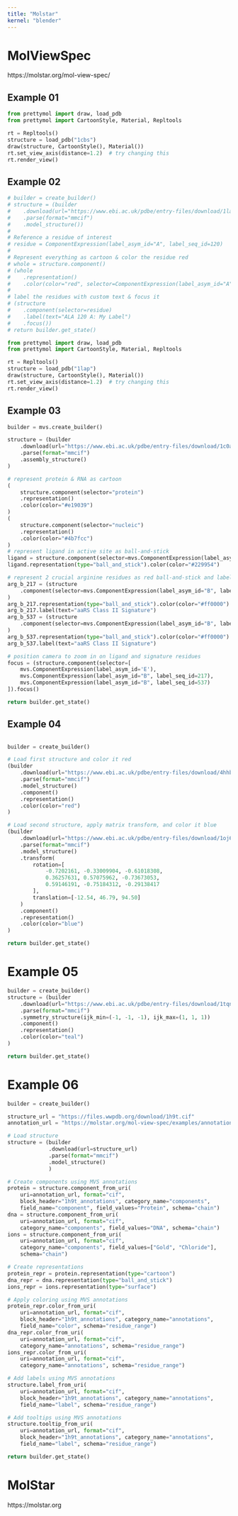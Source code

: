 ```yaml
---
title: "Molstar"
kernel: "blender"
---
```



# MolViewSpec

https://molstar.org/mol-view-spec/

## Example 01

```python
from prettymol import draw, load_pdb
from prettymol import CartoonStyle, Material, Repltools

rt = Repltools()
structure = load_pdb("1cbs")
draw(structure, CartoonStyle(), Material())
rt.set_view_axis(distance=1.2)  # try changing this
rt.render_view()
```

## Example 02


```python
# builder = create_builder()
# structure = (builder
#    .download(url="https://www.ebi.ac.uk/pdbe/entry-files/download/1lap_updated.cif")
#    .parse(format="mmcif")
#    .model_structure())
#
# Reference a residue of interest
# residue = ComponentExpression(label_asym_id="A", label_seq_id=120)
#
# Represent everything as cartoon & color the residue red
# whole = structure.component()
# (whole
#    .representation()
#    .color(color="red", selector=ComponentExpression(label_asym_id="A", label_seq_id=120)))
#
# label the residues with custom text & focus it
# (structure
#    .component(selector=residue)
#    .label(text="ALA 120 A: My Label")
#    .focus())
# return builder.get_state()

from prettymol import draw, load_pdb
from prettymol import CartoonStyle, Material, Repltools

rt = Repltools()
structure = load_pdb("1lap")
draw(structure, CartoonStyle(), Material())
rt.set_view_axis(distance=1.2)  # try changing this
rt.render_view()
```



## Example 03

```python
builder = mvs.create_builder()

structure = (builder
    .download(url="https://www.ebi.ac.uk/pdbe/entry-files/download/1c0a_updated.cif")
    .parse(format="mmcif")
    .assembly_structure()
)

# represent protein & RNA as cartoon
(
    structure.component(selector="protein")
    .representation()
    .color(color="#e19039")
)
(
    structure.component(selector="nucleic")
    .representation()
    .color(color="#4b7fcc")
)
# represent ligand in active site as ball-and-stick
ligand = structure.component(selector=mvs.ComponentExpression(label_asym_id='E'))
ligand.representation(type="ball_and_stick").color(color="#229954")

# represent 2 crucial arginine residues as red ball-and-stick and label with custom text
arg_b_217 = (structure
    .component(selector=mvs.ComponentExpression(label_asym_id="B", label_seq_id=217))
)
arg_b_217.representation(type="ball_and_stick").color(color="#ff0000")
arg_b_217.label(text="aaRS Class II Signature")
arg_b_537 = (structure
    .component(selector=mvs.ComponentExpression(label_asym_id="B", label_seq_id=537))
)
arg_b_537.representation(type="ball_and_stick").color(color="#ff0000")
arg_b_537.label(text="aaRS Class II Signature")

# position camera to zoom in on ligand and signature residues
focus = (structure.component(selector=[
    mvs.ComponentExpression(label_asym_id='E'),
    mvs.ComponentExpression(label_asym_id="B", label_seq_id=217),
    mvs.ComponentExpression(label_asym_id="B", label_seq_id=537)
]).focus()

return builder.get_state()
```





## Example 04

```python

builder = create_builder()

# Load first structure and color it red
(builder
    .download(url="https://www.ebi.ac.uk/pdbe/entry-files/download/4hhb_updated.cif")
    .parse(format="mmcif")
    .model_structure()
    .component()
    .representation()
    .color(color="red")
)

# Load second structure, apply matrix transform, and color it blue
(builder
    .download(url="https://www.ebi.ac.uk/pdbe/entry-files/download/1oj6_updated.cif")
    .parse(format="mmcif")
    .model_structure()
    .transform(
        rotation=[
            -0.7202161, -0.33009904, -0.61018308,
            0.36257631, 0.57075962, -0.73673053,
            0.59146191, -0.75184312, -0.29138417
        ],
        translation=[-12.54, 46.79, 94.50]
    )
    .component()
    .representation()
    .color(color="blue")
)

return builder.get_state()
```




# Example 05

```python
builder = create_builder()
structure = (builder
    .download(url="https://www.ebi.ac.uk/pdbe/entry-files/download/1tqn_updated.cif")
    .parse(format="mmcif")
    .symmetry_structure(ijk_min=(-1, -1, -1), ijk_max=(1, 1, 1))
    .component()
    .representation()
    .color(color="teal")
)

return builder.get_state()
```


# Example 06

```python
builder = create_builder()

structure_url = "https://files.wwpdb.org/download/1h9t.cif"
annotation_url = "https://molstar.org/mol-view-spec/examples/annotations/annotations-1h9t.cif"

# Load structure
structure = (builder
             .download(url=structure_url)
             .parse(format="mmcif")
             .model_structure()
             )

# Create components using MVS annotations
protein = structure.component_from_uri(
    uri=annotation_url, format="cif",
    block_header="1h9t_annotations", category_name="components",
    field_name="component", field_values="Protein", schema="chain")
dna = structure.component_from_uri(
    uri=annotation_url, format="cif",
    category_name="components", field_values="DNA", schema="chain")
ions = structure.component_from_uri(
    uri=annotation_url, format="cif",
    category_name="components", field_values=["Gold", "Chloride"],
    schema="chain")

# Create representations
protein_repr = protein.representation(type="cartoon")
dna_repr = dna.representation(type="ball_and_stick")
ions_repr = ions.representation(type="surface")

# Apply coloring using MVS annotations
protein_repr.color_from_uri(
    uri=annotation_url, format="cif",
    block_header="1h9t_annotations", category_name="annotations",
    field_name="color", schema="residue_range")
dna_repr.color_from_uri(
    uri=annotation_url, format="cif",
    category_name="annotations", schema="residue_range")
ions_repr.color_from_uri(
    uri=annotation_url, format="cif",
    category_name="annotations", schema="residue_range")

# Add labels using MVS annotations
structure.label_from_uri(
    uri=annotation_url, format="cif",
    block_header="1h9t_annotations", category_name="annotations",
    field_name="label", schema="residue_range")

# Add tooltips using MVS annotations
structure.tooltip_from_uri(
    uri=annotation_url, format="cif",
    block_header="1h9t_annotations", category_name="annotations",
    field_name="label", schema="residue_range")

return builder.get_state()
```



# MolStar

https://molstar.org
